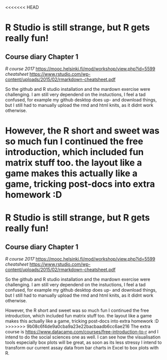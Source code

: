 <<<<<<< HEAD

# R Studio is still strange, but R gets really fun!

## Course diary Chapter 1

*R course 2017*
<https://mooc.helsinki.fi/mod/workshop/view.php?id=5599>
*cheatsheet*  <https://www.rstudio.com/wp-content/uploads/2015/02/rmarkdown-cheatsheet.pdf>

So the github and R studio installation and the mardown exercise were challenging. I am still very dependend on the instuctions, I feel a tad confused, for example my github desktop does up- and download things, but I still had to manually upload the rmd and html knits, as it didnt work otherwise.

However, the R short and sweet was so much fun I continued the free introduction, which included fun matrix stuff too. the layout like a game makes this actually like a game, tricking post-docs into extra homework :D
=======

# R Studio is still strange, but R gets really fun!

## Course diary Chapter 1

*R course 2017*
<https://mooc.helsinki.fi/mod/workshop/view.php?id=5599>
*cheatsheet*  <https://www.rstudio.com/wp-content/uploads/2015/02/rmarkdown-cheatsheet.pdf>

So the github and R studio installation and the mardown exercise were challenging. I am still very dependend on the instuctions, I feel a tad confused, for example my github desktop does up- and download things, but I still had to manually upload the rmd and html knits, as it didnt work otherwise.

However, the R short and sweet was so much fun I continued the free introduction, which included fun matrix stuff too. the layout like a game makes this actually like a game, tricking post-docs into extra homework :D
>>>>>>> 9b08c6f4de9a0cba9a23e22bacbaadb6cc6ae216
The extra course is <https://www.datacamp.com/courses/free-introduction-to-r> and I intend to do the social sciences one as well. I can see how the visualisation tools especially box plots will be great, as soon as its less stressy I intend to transform our current assay data from bar charts in Excel to box plots with R. 